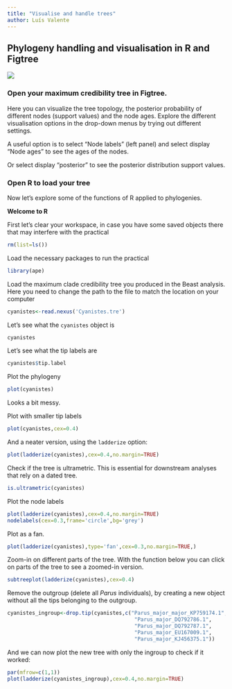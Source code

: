```yaml
---
title: "Visualise and handle trees"
author: Luís Valente
---
```


## Phylogeny handling and visualisation in R and Figtree

![](images/FigTree-AR_8-01.png)

### Open your maximum credibility tree in Figtree.

Here you can visualize the tree topology, the posterior probability of different nodes (support values) and the node ages. Explore the different visualisation options in the drop-down menus by trying out different settings.

A useful option is to select "Node labels" (left panel) and select display "Node ages" to see the ages of the nodes. 

Or select display "posterior" to see the posterior distribution support values.

### Open R to load your tree

Now let's explore some of the functions of R applied to phylogenies.

**Welcome to R**

First let's clear your workspace, in case you have some saved objects there that may interfere with the practical

```r
rm(list=ls())
```

Load the necessary packages to run the practical

```r
library(ape)
```

Load the maximum clade credibility tree you produced in the Beast analysis. Here you need to change the path to the file to match the location on your computer

```r
cyanistes<-read.nexus('Cyanistes.tre')
```

Let's see what the `cyanistes` object is

```r
cyanistes
```

Let's see what the tip labels are

```r
cyanistes$tip.label
```

Plot the phylogeny

```r
plot(cyanistes)
```

Looks a bit messy.

Plot with smaller tip labels

```r
plot(cyanistes,cex=0.4)
```

And a neater version, using the `ladderize` option:

```r
plot(ladderize(cyanistes),cex=0.4,no.margin=TRUE)
```

Check if the tree is ultrametric. This is essential for downstream analyses that rely on a dated tree.

```r
is.ultrametric(cyanistes)
```

Plot the node labels

```r
plot(ladderize(cyanistes),cex=0.4,no.margin=TRUE)
nodelabels(cex=0.3,frame='circle',bg='grey')
```

Plot as a fan.

```r
plot(ladderize(cyanistes),type='fan',cex=0.3,no.margin=TRUE,)
```

Zoom-in on different parts of the tree. With the function below you can click on parts of the tree to see a zoomed-in version.

```r
subtreeplot(ladderize(cyanistes),cex=0.4)
```

Remove the outgroup (delete all *Parus* individuals), by creating a new object without all the tips belonging to the outgroup.

```r
cyanistes_ingroup<-drop.tip(cyanistes,c("Parus_major_major_KP759174.1",
                                         "Parus_major_DQ792786.1", 
                                         "Parus_major_DQ792787.1",
                                         "Parus_major_EU167009.1", 
                                         "Parus_major_KJ456375.1"))
```

And we can now plot the new tree with only the ingroup to check if it worked:

```r
par(mfrow=c(1,1))
plot(ladderize(cyanistes_ingroup),cex=0.4,no.margin=TRUE)
```
